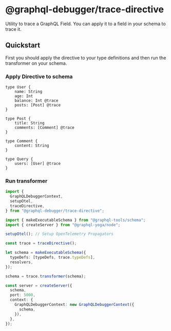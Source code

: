 # @graphql-debugger/trace-directive

Utility to trace a GraphQL Field. You can apply it to a field in your schema to trace it.

## Quickstart

First you should apply the directive to your type definitions and then run the transformer on your schema.

### Apply Directive to schema

```gql
type User {
    name: String
    age: Int
    balance: Int @trace
    posts: [Post] @trace
}

type Post {
    title: String
    comments: [Comment] @trace
}

type Comment {
    content: String
}

type Query {
    users: [User] @trace
}
```

### Run transformer

```ts
import {
  GraphQLDebuggerContext,
  setupOtel,
  traceDirective,
} from "@graphql-debugger/trace-directive";

import { makeExecutableSchema } from "@graphql-tools/schema";
import { createServer } from "@graphql-yoga/node";

setupOtel(); // Setup OpenTelemetry Propagators

const trace = traceDirective();

let schema = makeExecutableSchema({
  typeDefs: [typeDefs, trace.typeDefs],
  resolvers,
});

schema = trace.transformer(schema);

const server = createServer({
  schema,
  port: 5000,
  context: {
    GraphQLDebuggerContext: new GraphQLDebuggerContext({
      schema,
    }),
  },
});
```